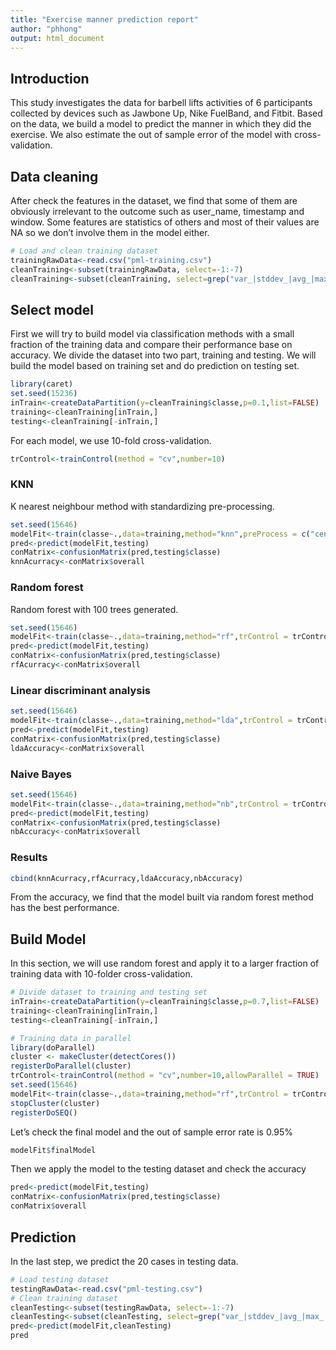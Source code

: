 ```yaml
---
title: "Exercise manner prediction report"
author: "phhong"
output: html_document
---
```


## Introduction

This study investigates the data for barbell lifts activities of 6 participants collected by devices such as Jawbone Up, Nike FuelBand, and Fitbit. Based on the data, we build a model to predict the manner in which they did the exercise. We also estimate the out of sample error of the model with cross-validation.

## Data cleaning

After check the features in the dataset, we find that some of them are obviously irrelevant to the outcome such as user_name, timestamp and window. Some features are statistics of others and most of their values are NA so we don't involve them in the model either.

```r
# Load and clean training dataset
trainingRawData<-read.csv("pml-training.csv")
cleanTraining<-subset(trainingRawData, select=-1:-7)
cleanTraining<-subset(cleanTraining, select=grep("var_|stddev_|avg_|max_|min_|skewness_|amplitude_|kurtosis_",names(cleanTraining), invert=TRUE))
```

## Select model

First we will try to build model via classification methods with a small fraction of the training data and compare their performance base on accuracy. We divide the dataset into two part, training and testing. We will build the model based on training set and do prediction on testing set.

```r
library(caret)
set.seed(15236)
inTrain<-createDataPartition(y=cleanTraining$classe,p=0.1,list=FALSE)
training<-cleanTraining[inTrain,]
testing<-cleanTraining[-inTrain,]
```

For each model, we use 10-fold cross-validation.

```r
trControl<-trainControl(method = "cv",number=10)
```


### KNN

K nearest neighbour method with standardizing pre-processing.

```r
set.seed(15646)
modelFit<-train(classe~.,data=training,method="knn",preProcess = c("center", "scale"),trControl = trControl)
pred<-predict(modelFit,testing)
conMatrix<-confusionMatrix(pred,testing$classe)
knnAcurracy<-conMatrix$overall
```

### Random forest 

Random forest with 100 trees generated.

```r
set.seed(15646)
modelFit<-train(classe~.,data=training,method="rf",trControl = trControl,ntree=100, prox=TRUE)
pred<-predict(modelFit,testing)
conMatrix<-confusionMatrix(pred,testing$classe)
rfAcurracy<-conMatrix$overall
```

### Linear discriminant analysis

```r
set.seed(15646)
modelFit<-train(classe~.,data=training,method="lda",trControl = trControl)
pred<-predict(modelFit,testing)
conMatrix<-confusionMatrix(pred,testing$classe)
ldaAccuracy<-conMatrix$overall
```

### Naive Bayes

```r
set.seed(15646)
modelFit<-train(classe~.,data=training,method="nb",trControl = trControl)
pred<-predict(modelFit,testing)
conMatrix<-confusionMatrix(pred,testing$classe)
nbAccuracy<-conMatrix$overall
```

### Results

```r
cbind(knnAcurracy,rfAcurracy,ldaAccuracy,nbAccuracy)

```

From the accuracy, we find that the model built via random forest method has the best performance. 

## Build Model

In this section, we will use random forest and apply it to a larger fraction of training data with 10-folder cross-validation.

```r
# Divide dataset to training and testing set
inTrain<-createDataPartition(y=cleanTraining$classe,p=0.7,list=FALSE)
training<-cleanTraining[inTrain,]
testing<-cleanTraining[-inTrain,]

# Training data in parallel
library(doParallel)
cluster <- makeCluster(detectCores())
registerDoParallel(cluster)
trControl<-trainControl(method = "cv",number=10,allowParallel = TRUE)
set.seed(15646)
modelFit<-train(classe~.,data=training,method="rf",trControl = trControl,ntree=100, prox=TRUE)
stopCluster(cluster)
registerDoSEQ()

```

Let's check the final model and the out of sample error rate is 0.95%
```r
modelFit$finalModel
```

Then we apply the model to the testing dataset and check the accuracy

```r
pred<-predict(modelFit,testing)
conMatrix<-confusionMatrix(pred,testing$classe)
conMatrix$overall
```

## Prediction

In the last step, we predict the 20 cases in testing data.

```r
# Load testing dataset
testingRawData<-read.csv("pml-testing.csv")
# Clean training dataset
cleanTesting<-subset(testingRawData, select=-1:-7)
cleanTesting<-subset(cleanTesting, select=grep("var_|stddev_|avg_|max_|min_|skewness_|amplitude_|kurtosis_",names(cleanTesting), invert=TRUE))
pred<-predict(modelFit,cleanTesting)
pred
```
